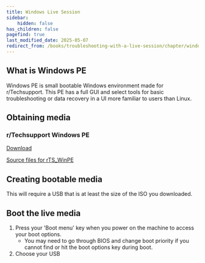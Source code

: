 ```yaml
---
title: Windows Live Session
sidebar:
    hidden: false
has_children: false
pagefind: true
last_modified_date: 2025-05-07
redirect_from: /books/troubleshooting-with-a-live-session/chapter/windows-pe
---
```


## What is Windows PE

Windows PE is small bootable Windows environment made for r/Techsupport. This PE has a full GUI and select tools for basic troubleshooting or data recovery in a UI more familiar to users than Linux.

## Obtaining media
### r/Techsupport Windows PE

[Download](https://github.com/r-Techsupport/rTS_WinPe/releases/latest/download/rTS_WinPE.iso)

[Source files for rTS_WinPE](https://github.com/r-Techsupport/rTS_WinPe)

## Creating bootable media
This will require a USB that is at least the size of the ISO you downloaded.


<LinuxInstallMedia />

## Boot the live media
1. Press your 'Boot menu' key when you power on the machine to access your boot options.
	* You may need to go through BIOS and change boot priority if you cannot find or hit the boot options key during boot.
2. Choose your USB
